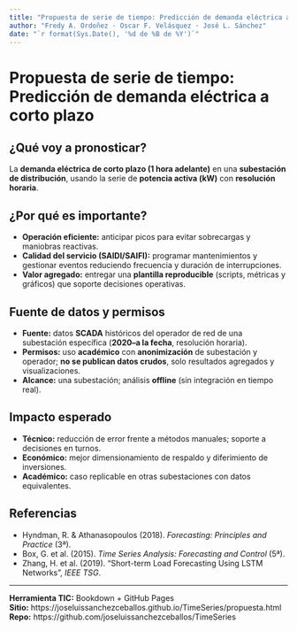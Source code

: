 ```yaml
---
title: "Propuesta de serie de tiempo: Predicción de demanda eléctrica a corto plazo"
author: "Fredy A. Ordoñez · Oscar F. Velásquez · José L. Sánchez"
date: "`r format(Sys.Date(), '%d de %B de %Y')`"
---
```


# Propuesta de serie de tiempo: Predicción de demanda eléctrica a corto plazo {#propuesta}

## ¿Qué voy a pronosticar?
La **demanda eléctrica de corto plazo (1 hora adelante)** en una **subestación de distribución**, usando la serie de **potencia activa (kW)** con **resolución horaria**.

## ¿Por qué es importante?
- **Operación eficiente:** anticipar picos para evitar sobrecargas y maniobras reactivas.
- **Calidad del servicio (SAIDI/SAIFI):** programar mantenimientos y gestionar eventos reduciendo frecuencia y duración de interrupciones.
- **Valor agregado:** entregar una **plantilla reproducible** (scripts, métricas y gráficos) que soporte decisiones operativas.

## Fuente de datos y permisos
- **Fuente:** datos **SCADA** históricos del operador de red de una subestación específica (**2020–a la fecha**, resolución horaria).
- **Permisos:** uso **académico** con **anonimización** de subestación y operador; **no se publican datos crudos**, solo resultados agregados y visualizaciones.
- **Alcance:** una subestación; análisis **offline** (sin integración en tiempo real).

## Impacto esperado
- **Técnico:** reducción de error frente a métodos manuales; soporte a decisiones en turnos.
- **Económico:** mejor dimensionamiento de respaldo y diferimiento de inversiones.
- **Académico:** caso replicable en otras subestaciones con datos equivalentes.

## Referencias
- Hyndman, R. & Athanasopoulos (2018). *Forecasting: Principles and Practice* (3ª).
- Box, G. et al. (2015). *Time Series Analysis: Forecasting and Control* (5ª).
- Zhang, H. et al. (2019). “Short-term Load Forecasting Using LSTM Networks”, *IEEE TSG*.

---

**Herramienta TIC:** Bookdown + GitHub Pages  
**Sitio:** https://joseluissanchezceballos.github.io/TimeSeries/propuesta.html  
**Repo:**  https://github.com/joseluissanchezceballos/TimeSeries
